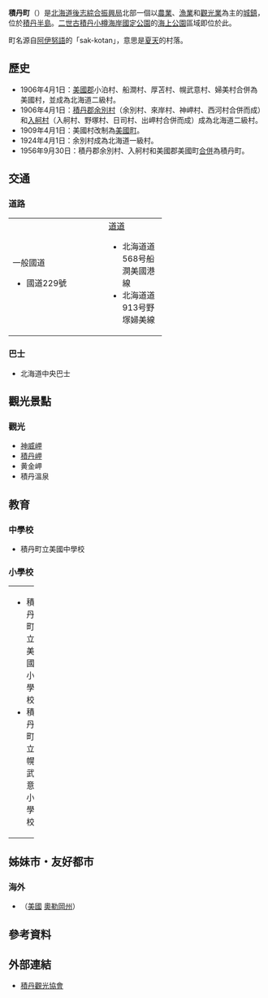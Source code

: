 {{日本町村
| 自治體名=積丹
| 町村=町
| 圖像=[[File:130823_Cape_Kamui_Shakotan_Hokkaido_Japan02s3.jpg|240px]]
| 圖像說明=[[神威岬|神威岬]]（御冠岬）
| 町村章=[[File:Symbol_of_Shakotan,_Hokkaido.svg|100px]]
| 日文原名=積丹町
| 平假名=しゃこたんちょう
| 羅馬字拼音=Shakotan-chō
| 都道府縣=北海道
| 支廳=後志綜合振興局
| 郡=積丹郡
| 編號=01405-2
| 面積=238.20
| 邊界未定=
| 人口=2,875|
| 統計時間=2007年9月30日
| 自治體=[[古平町|古平町]]、[[神惠內村|神惠內村]]
| 樹=[[蝦夷櫻|蝦夷櫻]]
| 花=[[禪庭花|禪庭花]]
| 鳥=
| 其他象徵物=
| 其他象徵=
| 首長=
| 卸任日期=
| 議員數=
| 郵遞區號=046-0201
| 所在地=積丹郡積丹町大字美國町字船澗48-5
| 電話號碼=135-44-2111
| 外部連結={{url|http://www.town.shakotan.hokkaido.jp/}}
| 經度=
| 緯度=
| 地圖=[[File:Shakotan_in_Shiribeshi_Subprefecture.gif|250px]]
| 註記=人口：[http://www.pref.hokkaido.lg.jp/sk/tuk/900brr/index.htm 北海道官方網頁]
}}
'''積丹町'''（{{jpn|j=積丹町|hg=しゃこたんちょう|rm=Shakotan chō|f=y}}）是[[北海道|北海道]][[後志綜合振興局|後志綜合振興局]]北部一個以[[農業|農業]]、[[漁業|漁業]]和[[觀光業|觀光業]]為主的[[城鎮|城鎮]]，位於[[積丹半島|積丹半島]]。[[二世古積丹小樽海岸國定公園|二世古積丹小樽海岸國定公園]]的[[海上公園|海上公園]]區域即位於此。

町名源自[[阿伊努語|阿伊努語]]的「sak-kotan」，意思是[[夏天|夏天]]的村落。

==歷史==
* 1906年4月1日：[[美國郡|美國郡]]小泊村、船澗村、厚苫村、幌武意村、婦美村合併為美國村，並成為北海道二級村。
* 1906年4月1日：[[積丹郡|積丹郡]][[余別村|余別村]]（余別村、來岸村、神岬村、西河村合併而成）和[[入舸村|入舸村]]（入舸村、野塚村、日司村、出岬村合併而成）成為北海道二級村。
* 1909年4月1日：美國村改制為[[美國町|美國町]]。
* 1924年4月1日：余別村成為北海道一級村。
* 1956年9月30日：積丹郡余別村、入舸村和美國郡美國町[[市町村合併|合併]]為積丹町。

==交通==
===道路===

{| width="60%"
|-----
| valign="top" width="50%" |
;一般國道
* 國道229號
| valign="top" |
<!----;[[主要地方道|主要地方道]]---->
;[[都道府縣道|道道]]
* 北海道道568号船澗美國港線
* 北海道道913号野塚婦美線
|}

===巴士===
* 北海道中央巴士

==觀光景點==
===觀光===
* [[神威岬|神威岬]]
* [[積丹岬|積丹岬]]
* 黄金岬
* 積丹溫泉

==教育==
===中學校===
* 積丹町立美國中學校

===小學校===

{| width="100%"
|-----
| valign="top" width="33%" |
* 積丹町立美國小學校
* 積丹町立幌武意小學校
| valign="top" width="33%" |
* 積丹町立入舸小學校
* 積丹町立日司小學校
| valign="top" width="33%" |
* 積丹町立野塚小學校
* 積丹町立余別小學校
|} 

==姊妹市・友好都市==
===海外===
* {{flagicon|USA}} {{Tsk|en|Seaside, Oregon|锡赛德}}（[[美國|美國]] [[奧勒岡州|奧勒岡州]]）

==參考資料==
{{reflist}}

==外部連結==
{{Commonscat|Shakotan, Hokkaido}}
* {{Ja icon}}[http://www.kanko-shakotan.jp/ 積丹觀光協會]

{{後志支廳}}
{{Authority control}}